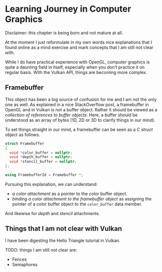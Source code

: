 # Learning Journey in Computer Graphics

Disclaimer: this chapter is being born and not mature at all.

At the moment I just reformulate in my own words nice explanations that I found
online as a mind exercise and mark concepts that I am still not clear with.

While I do have practical experience with OpenGL, computer graphics is quite a
daunting field in itself, especially when you don't practice it on regular
basis. With the Vulkan API, things are becoming more complex.

## Framebuffer

This object has been a big source of confusion for me and I am not the only one
as well. As explained in a nice StackOverflow post, a framebuffer in OpenGL and
in Vulkan is not a buffer object. Rather it should be viewed as a *collection of
references to buffer objects*. Here, a buffer should be understood as an array
of bytes (1D, 2D or 3D to clarify things in our mind).

To set things straight in our mind, a framebuffer can be seen as a *C struct*
object as follows.

```cpp
struct Framebuffer
{
  void *color_buffer = nullptr;
  void *depth_buffer = nullptr;
  void *stencil_buffer = nullptr;
};

using FramebufferId = Framebuffer *;
```

Pursuing this explanation, we can understand:

- *a color attachment* as a pointer to the color buffer object.
- *binding a color attachment to the framebuffer object* as assigning the
  pointer of a color buffer object to the `color_buffer` data member.

And likewise for *depth* and *stencil* attachments.

## Things that I am not clear with Vulkan

I have been digesting the Hello Triangle tutorial in Vulkan.

TODO: things I am still not clear are:

- Fences
- Semaphores
